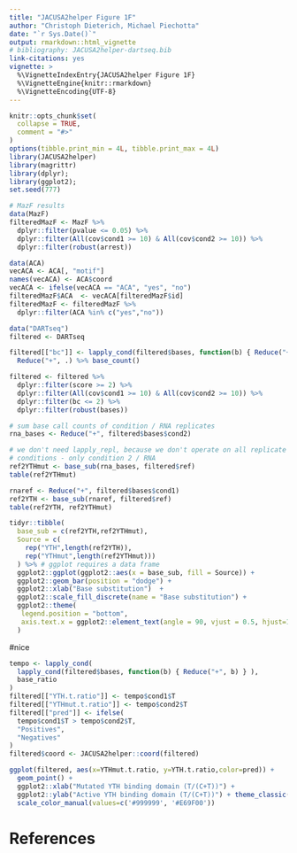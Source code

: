 ```yaml
---
title: "JACUSA2helper Figure 1F"
author: "Christoph Dieterich, Michael Piechotta"
date: "`r Sys.Date()`"
output: rmarkdown::html_vignette
# bibliography: JACUSA2helper-dartseq.bib
link-citations: yes
vignette: >
  %\VignetteIndexEntry{JACUSA2helper Figure 1F}
  %\VignetteEngine{knitr::rmarkdown}
  %\VignetteEncoding{UTF-8}
---
```


```r
knitr::opts_chunk$set(
  collapse = TRUE,
  comment = "#>"
)
options(tibble.print_min = 4L, tibble.print_max = 4L)
library(JACUSA2helper)
library(magrittr)
library(dplyr);
library(ggplot2);
set.seed(777)
```


```r
# MazF results
data(MazF)
filteredMazF <- MazF %>% 
  dplyr::filter(pvalue <= 0.05) %>% 
  dplyr::filter(All(cov$cond1 >= 10) & All(cov$cond2 >= 10)) %>% 
  dplyr::filter(robust(arrest))
```

```r
data(ACA)
vecACA <- ACA[, "motif"]
names(vecACA) <- ACA$coord
vecACA <- ifelse(vecACA == "ACA", "yes", "no")
filteredMazF$ACA  <- vecACA[filteredMazF$id]
filteredMazF <- filteredMazF %>% 
  dplyr::filter(ACA %in% c("yes","no"))
```

```r
data("DARTseq")
filtered <- DARTseq

filtered[["bc"]] <- lapply_cond(filtered$bases, function(b) { Reduce("+", b) } ) %>% 
  Reduce("+", .) %>% base_count()

filtered <- filtered %>%
  dplyr::filter(score >= 2) %>%
  dplyr::filter(All(cov$cond1 >= 10) & All(cov$cond2 >= 10)) %>%
  dplyr::filter(bc <= 2) %>%
  dplyr::filter(robust(bases))
```

```r
# sum base call counts of condition / RNA replicates
rna_bases <- Reduce("+", filtered$bases$cond2)

# we don't need lapply_repl, because we don't operate on all replicate from all
# conditions - only condition 2 / RNA
ref2YTHmut <- base_sub(rna_bases, filtered$ref)
table(ref2YTHmut)
```

```r
rnaref <- Reduce("+", filtered$bases$cond1)
ref2YTH <- base_sub(rnaref, filtered$ref)
table(ref2YTH, ref2YTHmut)
```

```r
tidyr::tibble(
  base_sub = c(ref2YTH,ref2YTHmut), 
  Source = c(
    rep("YTH",length(ref2YTH)),
    rep("YTHmut",length(ref2YTHmut)))
  ) %>% # ggplot requires a data frame
  ggplot2::ggplot(ggplot2::aes(x = base_sub, fill = Source)) +
  ggplot2::geom_bar(position = "dodge") + 
  ggplot2::xlab("Base substitution")  +
  ggplot2::scale_fill_discrete(name = "Base substitution") +
  ggplot2::theme(
   legend.position = "bottom", 
   axis.text.x = ggplot2::element_text(angle = 90, vjust = 0.5, hjust=1)
  )
```

#nice
```r
tempo <- lapply_cond(
  lapply_cond(filtered$bases, function(b) { Reduce("+", b) } ),
  base_ratio
)
filtered[["YTH.t.ratio"]] <- tempo$cond1$T
filtered[["YTHmut.t.ratio"]] <- tempo$cond2$T
filtered[["pred"]] <- ifelse(
  tempo$cond1$T > tempo$cond2$T, 
  "Positives", 
  "Negatives"
)
filtered$coord <- JACUSA2helper::coord(filtered)
```

```r
ggplot(filtered, aes(x=YTHmut.t.ratio, y=YTH.t.ratio,color=pred)) + 
  geom_point() + 
  ggplot2::xlab("Mutated YTH binding domain (T/(C+T))") + 
  ggplot2::ylab("Active YTH binding domain (T/(C+T))") + theme_classic() +
  scale_color_manual(values=c('#999999', '#E69F00'))
```

# References

